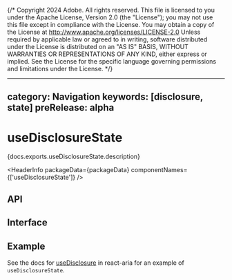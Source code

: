 {/* Copyright 2024 Adobe. All rights reserved.
This file is licensed to you under the Apache License, Version 2.0 (the "License");
you may not use this file except in compliance with the License. You may obtain a copy
of the License at http://www.apache.org/licenses/LICENSE-2.0
Unless required by applicable law or agreed to in writing, software distributed under
the License is distributed on an "AS IS" BASIS, WITHOUT WARRANTIES OR REPRESENTATIONS
OF ANY KIND, either express or implied. See the License for the specific language
governing permissions and limitations under the License. */}



---
category: Navigation
keywords: [disclosure, state]
preRelease: alpha
---

# useDisclosureState

<PageDescription>{docs.exports.useDisclosureState.description}</PageDescription>

<HeaderInfo
  packageData={packageData}
  componentNames={['useDisclosureState']} />

## API

<FunctionAPI function={docs.exports.useDisclosureState} links={docs.links} />

## Interface

<ClassAPI links={docs.links} class={docs.links[docs.exports.useDisclosureState.return.id]} />

## Example

See the docs for [useDisclosure](../react-aria/useDisclosure.html) in react-aria for an example of `useDisclosureState`.
